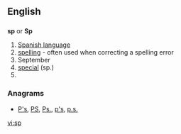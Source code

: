 {{also|SP}}
==English==

==={{abbreviation}}===
'''sp''' or '''Sp'''

# [[Spanish language]]
# [[spelling]] - often used when correcting a spelling error
# September
# [[special]] (sp.)
#

===Anagrams===
* [[P's#English|P's]], [[PS#English|PS]], [[Ps.#English|Ps.]], [[p's#English|p's]], [[p.s.#English|p.s.]]

[[vi:sp]]